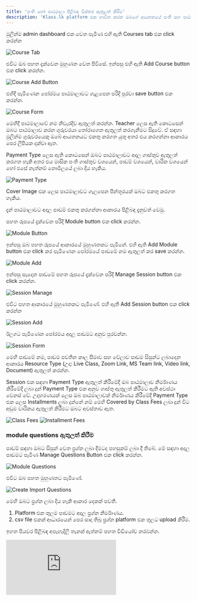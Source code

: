 ```yaml
---
title: 'පංති හෝ පාඨමාලා පිළිබඳ විස්තර ඇතුළත් කිරීම'
description: 'Klass.lk platform එක භාවිත කරන ඔබගේ ආයතනයේ පංති සහ පාඨමාලා ඇතුළත් කරගන්නා ආකාරය'
---
```


මුලින්ම admin dashboard එක වෙත පැමිණ එහි ඇති Courses tab එක click කරන්න

![Course Tab](/images/klass-work/course-tab.png)

එවිට ඔබ පහත දැක්වෙන මුහුණත වෙත පිවිසේ. ඉන්පසු එහි ඇති Add Course button එක click කරන්න.

![Course Add Button](/images/klass-work/course-add-button.png)

එහිදී පැමිණෙන පෝරමය පාඨමාලාවට ගැළපෙන පරිදි පුරවා save button එක කරන්න.

![Course Form](/images/klass-work/course-form.png)

මෙහිදී පාඨමාලාවේ නම නිවැරදිව ඇතුලත් කරන්න. Teacher ලෙස ඇති කොටසෙන් ඔබට පාඨමාලාව කරන ගුරුවරයා තෝරාගෙන ඇතුලත් කරගැනීමට සිදුවේ. ඒ සඳහා මුලින්ම ගුරුවරයෙකු ඔබේ ආයතනයට එකතු කරගත යුතු අතර එය කරගන්නා ආකාරය පෙර ලිපියක දක්වා ඇත.

Payment Type ලෙස ඇති කොටසෙන් ඔබට පාඨමාලාවට අදාල ගාස්තුව ඇතුලත් කරගත හැකි අතර එය මාසික පංති ගාස්තුව වශයෙන්, පාඩම් වශයෙන්, වාරික වශයෙන් හෝ එසේ නැත්නම් නොමිලයේ ලබා දිය හැකිය.

![Payment Type](/images/klass-work/payment-types.png)

Cover Image එක ලෙස පාඨමාලාවට ගැලපෙන පින්තූරයක් ඔබට එකතු කරගත හැකිය.

දැන් පාඨමාලාවට අදාල පාඩම් එකතු කරගන්නා ආකාරය පිළිබඳ දැනුවත් වෙමු.

පහත රූපයේ දැක්වෙන පරිදි Module button එක click කරන්න.

![Module Button](/images/klass-work/module-button.png)

ඉන්පසු ඔබ පහත රූපයේ ආකාරයේ මුහුණතකට පැමිනේ. එහි ඇති Add Module button එක click කර පැමිණෙන පෝරමයේ පාඩමේ නම ඇතුලත් කර save කරන්න.

![Module Add](/images/klass-work/add-module.png)

ඉන්පසු සෑදෙන පාඩමේ පහත රූපයේ දැක්වෙන පරිදි Manage Session button එක click කරන්න.

![Session Manage](/images/klass-work/manage-session.png)

එවිට පහත ආකාරයේ මුහුණතකට පැමිණේ. එහි ඇති Add Session button එක click කරන්න

![Session Add](/images/klass-work/session-add.png)

ඊලගට පැමිණෙන පෝරමය අදාල පාඩමට අනුව පුරවන්න.

![Session Form](/images/klass-work/session-form.png)

මෙහි පාඩමේ නම, පාඩම පවතින කාල සීමාව සහ වේලාව පාඩම සිසුන්ට ලබාදෙන ආකාරය Resource Type (උදා: Live Class, Zoom Link, MS Team link, Video link, Document) ඇතුලත් කරන්න.

Session එක සඳහා Payment Type ඇතුලත් කිරීමේදී ඔබ පාඨමාලාව නිර්මාණය කිරීමේදී ලබා දුන් Payment Type එක අනුව ගාස්තු ඇතුලත් කිරීමට ඇති අවස්ථා වෙනස් වේ.  උදාහරණයක් ලෙස ඔබ පාඨමාලාවක් නිර්මාණය කිරීමේදී Payment Type එක ලෙස Installments ලබා දුන්නේ නම් මෙහි Covered by Class Fees ලබා දුන් විට අඩුම වාරිකය ඇතුලත් කිරීමට ඔබට අවස්තාව ඇත.

![Class Fees](/images/klass-work/class-fees.png)
![Installment Fees](/images/klass-work/installment-fee.png)

### module questions ඇතුලත් කිරීම

පාඩම් සඳහා ඔබට සිසුන් වෙත ප්‍රශ්න ලබා දීමටද පහසුකම් ලබා දී තිබේ. මේ සඳහා අදාල පාඩමට පැමිණ Manage Questions Button එක click කරන්න.

![Module Questions](/images/klass-work/module-questions.png)

එවිට ඔබ පහත මුහුණතට පැමිණේ.

![Create Import Questions](/images/klass-work/create-import-questions.png)

මෙහි ඔබට ප්‍රශ්න ලබා දිය හැකි ආකාර දෙකක් පවතී.

1. Platform එක තුලම පාඩමට අදාල ප්‍රශ්න නිර්මාණය.
2. csv file එකක් ආධාරයෙන් පෙර සාදා තිබූ ප්‍රශ්න platform එක තුලට upload කිරීම.
 
ඉහත පියවර පිළිබඳ අපැහැදිලි තැනක් ඇත්නම් පහත වීඩියෝව නරඹන්න.

<iframe 
    className="w-full aspect-video rounded-md" 
    src="https://www.youtube.com/embed/EAOSgnh0V-E?si=UiI_u-gjODhVTEde" 
    title="YouTube video player" 
    frameBorder="0" 
    allow="accelerometer; autoplay; clipboard-write; encrypted-media; gyroscope; picture-in-picture" 
    allowFullScreen >
</iframe>